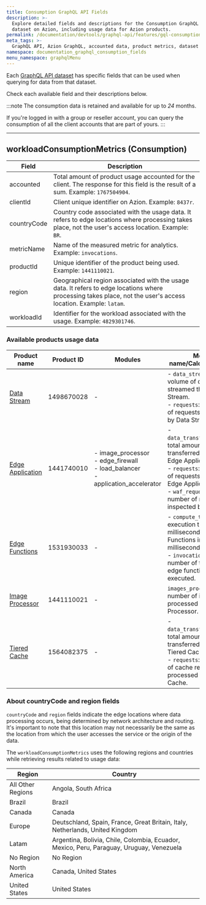 ```yaml
---
title: Consumption GraphQL API Fields
description: >-
  Explore detailed fields and descriptions for the Consumption GraphQL API
  dataset on Azion, including usage data for Azion products.
permalink: /documentation/devtools/graphql-api/features/gql-consumption-fields/
meta_tags: >-
  GraphQL API, Azion GraphQL, accounted data, product metrics, dataset fields, API dataset consumption, usage data API, data querying
namespace: documentation_graphql_consumption_fields
menu_namespace: graphqlMenu
---
```


Each [GraphQL API dataset](/en/documentation/devtools/graphql-api/features/#datasets) has specific fields that can be used when querying for data from that dataset.

Check each available field and their descriptions below.

:::note
The consumption data is retained and available for up to *24* months.

If you're logged in with a group or reseller account, you can query the consumption of all the client accounts that are part of yours.
:::

---

## workloadConsumptionMetrics (Consumption)

| Field           | Description |
|---------------|-------------|
| accounted | Total amount of product usage accounted for the client. The response for this field is the result of a sum. Example: `1767504904`. |
| clientId  | Client unique identifier on Azion. Example: `8437r`. |
| countryCode | Country code associated with the usage data. It refers to edge locations where processing takes place, not the user's access location. Example: `BR`. |
| metricName | Name of the measured metric for analytics. Example: `invocations`. |
| productId | Unique identifier of the product being used. Example: `1441110021`. |
| region | Geographical region associated with the usage data. It refers to edge locations where processing takes place, not the user's access location. Example: `latam`. |
| workloadId | Identifier for the workload associated with the usage. Example: `4829301746`. |

### Available products usage data

| Product name | Product ID | Modules | Metric name/Calculated Field |
|---------------|-------------|---------------|-------------|
| [Data Stream](/en/documentation/products/guides/query-data-stream-usage-data-with-graphql/) | 1498670028 | - | - `data_streamed`: total volume of data streamed through Data Stream.<br/>- `requests`: total number of requests processed by Data Stream. | 
| [Edge Application](/en/documentation/products/guides/query-edge-application-usage-data-with-graphql/) | 1441740010 | - image_processor<br/>- edge_firewall<br/>- load_balancer<br/>- application_accelerator | - `data_transferred_total`: total amount of data transferred through Edge Application.<br/>- `requests`: total number of requests received by Edge Application.<br/>- `waf_requests`: total number of requests inspected by WAF. |
| [Edge Functions](/en/documentation/products/guides/query-edge-functions-usage-data-with-graphql/) | 1531930033 | - | - `compute_time`: Total execution time (in milliseconds) of Edge Functions in milliseconds.<br/>- `invocations`: total number of times an edge function was executed. | 
| [Image Processor](/en/documentation/products/guides/query-image-processor-usage-data-with-graphql/) | 1441110021 | - | `images_processed`: total number of images processed by Image Processor. | 
| [Tiered Cache](/en/documentation/products/guides/query-tiered-cache-usage-data-with-graphql/) | 1564082375  | - | - `data_transferred_total`: 	total amount of data transferred through Tiered Cache. <br/>- `requests`: total number of cache requests processed by Tiered Cache. |

### About countryCode and region fields

`countryCode` and `region` fields indicate the edge locations where data processing occurs, being determined by network architecture and routing. It's important to note that this location may not necessarily be the same as the location from which the user accesses the service or the origin of the data.

The `workloadConsumptionMetrics` uses the following regions and countries while retrieving results related to usage data:

| Region          | Country |
|---------------|-------------|
| All Other Regions | Angola, South Africa  |
| Brazil | Brazil |
| Canada | Canada |
| Europe | Deutschland, Spain, France, Great Britain, Italy, Netherlands, United Kingdom  |
| Latam  | Argentina, Bolivia, Chile, Colombia, Ecuador, Mexico, Peru, Paraguay, Uruguay, Venezuela |
| No Region | No Region |
| North America  | Canada, United States |
| United States | United States |
